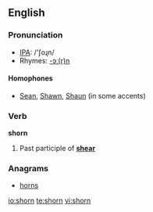 ==English==

===Pronunciation===
*[[w:IPA|IPA]]: /'ʃoɻn/
*Rhymes: [[Rhymes:English:-ɔː(r)n|-ɔː(r)n]]

====Homophones====
*[[Sean]], [[Shawn]], [[Shaun]] (in some accents)

===Verb===
'''shorn'''

# Past participle of '''[[shear]]'''

===Anagrams===
*[[horns]]

[[io:shorn]]
[[te:shorn]]
[[vi:shorn]]